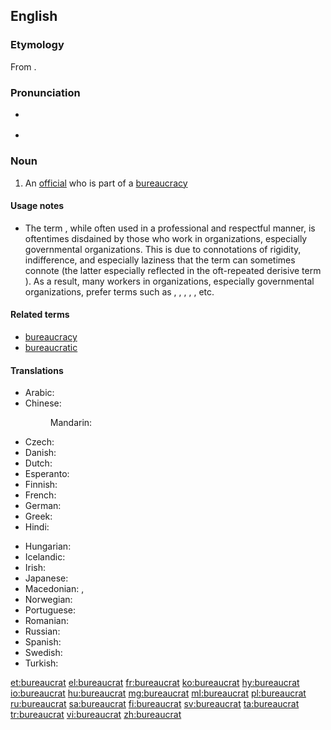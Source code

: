 {{selfref|For Wiktionary's bureaucrats, see [[Wiktionary:Bureaucrats]]}}
==English==

===Etymology===
From {{etyl|fr|en}} {{term|bureaucrate|lang=fr}}.

===Pronunciation===
* {{a|UK}} {{IPA|/ˈbjʊərəkræt/|lang=en}}
* {{a|US}} {{IPA|/ˈbjʊrəkræt/|lang=en}}

===Noun===
{{en-noun}}

# An [[official]] who is part of a [[bureaucracy]]

====Usage notes====
* {{sense|an official}} The term {{term||bureaucrat}}, while often used in a professional and respectful manner, is oftentimes disdained by those who work in organizations, especially governmental organizations. This is due to connotations of rigidity, indifference, and especially laziness that the term can sometimes connote (the latter especially reflected in the oft-repeated derisive term {{term||[[lazy]] bureaucrat}}). As a result, many workers in organizations, especially governmental organizations, prefer terms such as {{term|manager}}, {{term|public manager}}, {{term|civil servant}}, {{term|public servant}}, {{term|public official}}, etc.

====Related terms====
* [[bureaucracy]]
* [[bureaucratic]]

====Translations====
{{trans-top|An official in a bureaucracy}}
* Arabic: {{t|ar|بيروقراطي|m|tr=biruqraaTiy}}
* Chinese:
*: Mandarin: {{t+|cmn|官僚|tr=guānliáo|sc=Hani}}
* Czech: {{t|cs|byrokrat|m}}
* Danish: {{t|da|bureaukrat}}
* Dutch: {{t+|nl|bureaucraat|m}}
* Esperanto: {{t|eo|burokrato}}
* Finnish: {{t+|fi|byrokraatti}}
* French: {{t+|fr|bureaucrate|m}}
* German: {{t+|de|Bürokrat|m}}
* Greek: {{t+|el|γραφειοκράτης|m|f|tr=grafeiokrátis|sc=Grek}}
* Hindi: {{t|hi|नौकरशाह|tr=naukraśāh}}
{{trans-mid}}
* Hungarian: {{t+|hu|bürokrata}}
* Icelandic: {{t|is|kerfiskarl|m}}
* Irish: {{t|ga|maorlathach|m}}
* Japanese: {{t+|ja|官僚|tr=かんりょう, kanryō}}
* Macedonian: {{t|mk|бирократ|m|tr=birokrát}}, {{t|mk|чиновник|m|tr=čínovnik}}
* Norwegian: {{t|no|byråkrat|m}}
* Portuguese: {{t+|pt|burocrata|m|f}}
* Romanian: {{t+|ro|birocrat|m}}
* Russian: {{t+|ru|бюрократ|m|tr=bjurokrát}}
* Spanish: {{t|es|burócrata|m|f}}
* Swedish: {{t+|sv|byråkrat|c}}
* Turkish: {{t+|tr|bürokrat}}
{{trans-bottom}}

[[et:bureaucrat]]
[[el:bureaucrat]]
[[fr:bureaucrat]]
[[ko:bureaucrat]]
[[hy:bureaucrat]]
[[io:bureaucrat]]
[[hu:bureaucrat]]
[[mg:bureaucrat]]
[[ml:bureaucrat]]
[[pl:bureaucrat]]
[[ru:bureaucrat]]
[[sa:bureaucrat]]
[[fi:bureaucrat]]
[[sv:bureaucrat]]
[[ta:bureaucrat]]
[[tr:bureaucrat]]
[[vi:bureaucrat]]
[[zh:bureaucrat]]